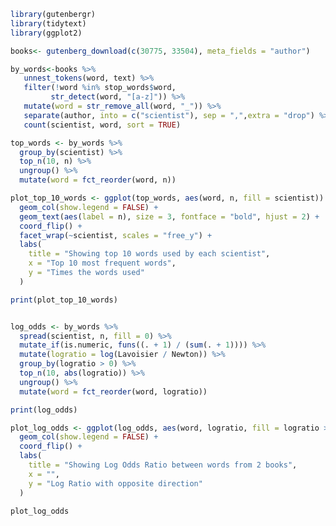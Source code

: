 
```r
library(gutenbergr)
library(tidytext)
library(ggplot2)

books<- gutenberg_download(c(30775, 33504), meta_fields = "author")

by_words<-books %>% 
   unnest_tokens(word, text) %>% 
   filter(!word %in% stop_words$word,
         str_detect(word, "[a-z]")) %>% 
   mutate(word = str_remove_all(word, "_")) %>% 
   separate(author, into = c("scientist"), sep = ",",extra = "drop") %>% 
   count(scientist, word, sort = TRUE)

top_words <- by_words %>%
  group_by(scientist) %>%
  top_n(10, n) %>%
  ungroup() %>%
  mutate(word = fct_reorder(word, n))

plot_top_10_words <- ggplot(top_words, aes(word, n, fill = scientist)) +
  geom_col(show.legend = FALSE) +
  geom_text(aes(label = n), size = 3, fontface = "bold", hjust = 2) +
  coord_flip() +
  facet_wrap(~scientist, scales = "free_y") +
  labs(
    title = "Showing top 10 words used by each scientist",
    x = "Top 10 most frequent words",
    y = "Times the words used"
  )

print(plot_top_10_words)


log_odds <- by_words %>%
  spread(scientist, n, fill = 0) %>%
  mutate_if(is.numeric, funs((. + 1) / (sum(. + 1)))) %>%
  mutate(logratio = log(Lavoisier / Newton)) %>%
  group_by(logratio > 0) %>%
  top_n(10, abs(logratio)) %>%
  ungroup() %>%
  mutate(word = fct_reorder(word, logratio))
```


```r
print(log_odds)

plot_log_odds <- ggplot(log_odds, aes(word, logratio, fill = logratio > 0)) +
  geom_col(show.legend = FALSE) +
  coord_flip() +
  labs(
    title = "Showing Log Odds Ratio between words from 2 books",
    x = "",
    y = "Log Ratio with opposite direction"
  )

plot_log_odds 
```

